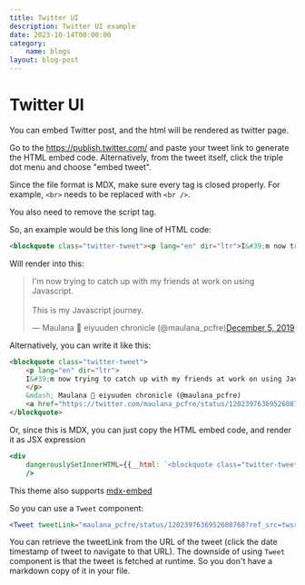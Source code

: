 ```yaml
---
title: Twitter UI
description: Twitter UI example
date: 2023-10-14T00:00:00
category: 
    name: blogs
layout: blog-post
---
```


# Twitter UI

You can embed Twitter post, and the html will be rendered as twitter page.

Go to the https://publish.twitter.com/ and paste your tweet link to generate the HTML embed code.
Alternatively, from the tweet itself, click the triple dot menu and choose "embed tweet".

Since the file format is MDX, make sure every tag is closed properly.
For example, `<br>` needs to be replaced with `<br />`.

You also need to remove the script tag.

So, an example would be this long line of HTML code:

```html
<blockquote class="twitter-tweet"><p lang="en" dir="ltr">I&#39;m now trying to catch up with my friends at work on using Javascript.<br/><br/>This is my Javascript journey.</p>&mdash; Maulana 🌸 eiyuuden chronicle (@maulana_pcfre)<a href="https://twitter.com/maulana_pcfre/status/1202397636952608768?ref_src=twsrc%5Etfw">December 5, 2019</a></blockquote>
```

Will render into this:

<blockquote class="twitter-tweet"><p lang="en" dir="ltr">I&#39;m now trying to catch up with my friends at work on using Javascript.<br/><br/>This is my Javascript journey.</p>&mdash; Maulana 🌸 eiyuuden chronicle (@maulana_pcfre)<a href="https://twitter.com/maulana_pcfre/status/1202397636952608768?ref_src=twsrc%5Etfw">December 5, 2019</a></blockquote>

Alternatively, you can write it like this:

```html
<blockquote class="twitter-tweet">
    <p lang="en" dir="ltr">
    I&#39;m now trying to catch up with my friends at work on using Javascript.<br/><br/>This is my Javascript journey.
    </p>
    &mdash; Maulana 🌸 eiyuuden chronicle (@maulana_pcfre) 
    <a href="https://twitter.com/maulana_pcfre/status/1202397636952608768?ref_src=twsrc%5Etfw">December 5, 2019</a>
</blockquote> 
```

Or, since this is MDX, you can just copy the HTML embed code, and render it as JSX expression

```jsx
<div
    dangerouslySetInnerHTML={{__html: `<blockquote class="twitter-tweet"><p lang="en" dir="ltr">I&#39;m now trying to catch up with my friends at work on using Javascript.<br><br>This is my Javascript journey.</p>&mdash; Maulana 🌸 eiyuuden chronicle (@maulana_pcfre) <a href="https://twitter.com/maulana_pcfre/status/1202397636952608768?ref_src=twsrc%5Etfw">December 5, 2019</a></blockquote> <script async src="https://platform.twitter.com/widgets.js" charset="utf-8"></script>`}}
    />
```

This theme also supports [mdx-embed](https://github.com/PaulieScanlon/mdx-embed)

So you can use a `Tweet` component:

```jsx
<Tweet tweetLink="maulana_pcfre/status/1202397636952608768?ref_src=twsrc%5Etfw" />
```

You can retrieve the tweetLink from the URL of the tweet (click the date timestamp of tweet to navigate to that URL).
The downside of using `Tweet` component is that the tweet is fetched at runtime.
So you don't have a markdown copy of it in your file.
